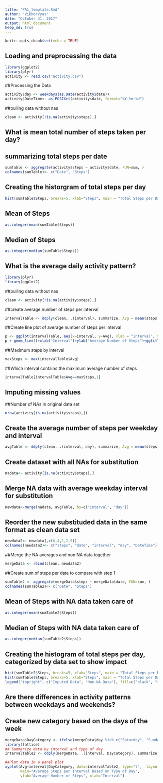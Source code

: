 ```yaml
---
title: "PA1_template.Rmd"
author: "VibhorVyas"
date: "October 31, 2017"
output: html_document
keep_md: true
---
```


```r
knitr::opts_chunk$set(echo = TRUE)
```

## Loading and preprocessing the data
```r
library(ggplot2)
library(plyr)
activity <- read.csv("activity.csv")
```
##Processing the Data

```r
activity$day <- weekdays(as.Date(activity$date))
activity$DateTime<- as.POSIXct(activity$date, format="%Y-%m-%d")
```
##pulling data without nas
```r
clean <- activity[!is.na(activity$steps),]
```
## What is mean total number of steps taken per day?

## summarizing total steps per date
```r
sumTable <- aggregate(activity$steps ~ activity$date, FUN=sum, )
colnames(sumTable)<- c("Date", "Steps")
```
## Creating the historgram of total steps per day
```r
hist(sumTable$Steps, breaks=5, xlab="Steps", main = "Total Steps per Day")
```
## Mean of Steps
```r
as.integer(mean(sumTable$Steps))
```
## Median of Steps
```r
as.integer(median(sumTable$Steps))
```
## What is the average daily activity pattern?
```r
library(plyr)
library(ggplot2)
```
##pulling data without nas
```r
clean <- activity[!is.na(activity$steps),]
```
##create average number of steps per interval
```r
intervalTable <- ddply(clean, .(interval), summarize, Avg = mean(steps))
```
##Create line plot of average number of steps per interval
```r
p <- ggplot(intervalTable, aes(x=interval, y=Avg), xlab = "Interval", ylab="Average Number of Steps")
p + geom_line()+xlab("Interval")+ylab("Average Number of Steps")+ggtitle("Average Number of Steps per Interval")
```
##Maximum steps by interval
```r
maxSteps <- max(intervalTable$Avg)
```
##Which interval contains the maximum average number of steps
```r
intervalTable[intervalTable$Avg==maxSteps,1]
```
## Imputing missing values

##Number of NAs in original data set
```r
nrow(activity[is.na(activity$steps),])
```
## Create the average number of steps per weekday and interval
```r
avgTable <- ddply(clean, .(interval, day), summarize, Avg = mean(steps))
```
## Create dataset with all NAs for substitution
```r
nadata<- activity[is.na(activity$steps),]
```
## Merge NA data with average weekday interval for substitution
```r
newdata<-merge(nadata, avgTable, by=c("interval", "day"))
```
## Reorder the new substituded data in the same format as clean data set
```r
newdata2<- newdata[,c(6,4,1,2,5)]
colnames(newdata2)<- c("steps", "date", "interval", "day", "DateTime")
```
##Merge the NA averages and non NA data together
```r
mergeData <- rbind(clean, newdata2)
```
##Create sum of steps per date to compare with step 1
```r
sumTable2 <- aggregate(mergeData$steps ~ mergeData$date, FUN=sum, )
colnames(sumTable2)<- c("Date", "Steps")
```
## Mean of Steps with NA data taken care of
```r
as.integer(mean(sumTable2$Steps))
```
## Median of Steps with NA data taken care of
```r
as.integer(median(sumTable2$Steps))
```
## Creating the histogram of total steps per day, categorized by data set to show impact
```r
hist(sumTable2$Steps, breaks=5, xlab="Steps", main = "Total Steps per Day with NAs Fixed", col="Black")
hist(sumTable$Steps, breaks=5, xlab="Steps", main = "Total Steps per Day with NAs Fixed", col="Red", add=T)
legend("topright", c("Imputed Data", "Non-NA Data"), fill=c("black", "red") )
```
## Are there differences in activity patterns between weekdays and weekends?

## Create new category based on the days of the week
```r
mergeData$DayCategory <- ifelse(mergeData$day %in% c("Saturday", "Sunday"), "Weekend", "Weekday")
library(lattice) 
## Summarize data by interval and type of day
intervalTable2 <- ddply(mergeData, .(interval, DayCategory), summarize, Avg = mean(steps))

##Plot data in a panel plot
xyplot(Avg~interval|DayCategory, data=intervalTable2, type="l",  layout = c(1,2),
       main="Average Steps per Interval Based on Type of Day", 
       ylab="Average Number of Steps", xlab="Interval")
```
